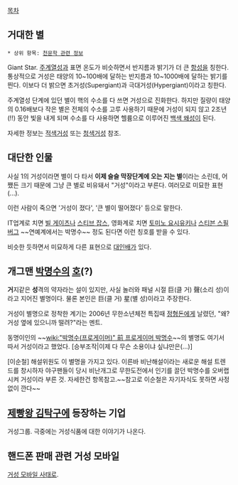 [[목차]]
== 거대한 별 ==
 * 상위 항목: [[천문학 관련 정보]]

Giant Star. [[주계열성]]과 표면 온도가 비슷하면서 반지름과 밝기가 더 큰 [[항성]]을 칭한다. 통상적으로 거성은 태양의 10~100배에 달하는 반지름과 10~1000배에 달하는 밝기를 띈다. 이보다 더 밝으면 초거성(Supergiant)과 극대거성(Hypergiant)이라고 칭한다.

주계열성 단계에 있던 별이 핵의 수소를 다 쓰면 거성으로 진화한다. 하지만 질량이 태양의 0.16배보다 작은 별은 전체의 수소를 고루 사용하기 때문에 거성이 되지 않고 2조년(!!) 동안 빛을 내게 되며 수소를 다 사용하면 헬륨으로 이루어진 [[백색 왜성]]이 된다.

자세한 정보는 [[적색거성]] 또는 [[청색거성]] 참조.
== 대단한 인물 ==
사실 1의 거성이라면 별이 다 타서 '''이제 슬슬 막장단계에 오는 지는 별'''이라는 소린데, 어쨌든 크기 때문에 그냥 큰 별로 비유돼서 "거성"이라고 부른다. 여러모로 미묘한 표현(...).

이런 사람이 죽으면 '거성이 졌다', '큰 별이 떨어졌다' 등으로 말한다.

IT업계로 치면 [[빌 게이츠]]나 [[스티브 잡스]], 영화계로 치면 [[토미노 요시유키]]나 [[스티븐 스필버그]] ~~연예계에서는 박명수~~ 정도 된다면 이런 칭호를 받을 수 있다.

비슷한 듯하면서 미묘하게 다른 표현으로 [[대인배]]가 있다.

== 개그맨 [[박명수]]의 [[호]](?) ==
'''거'''지같은 '''성'''격의 약자라는 설이 있지만, 사실 놀러와 패널 시절 巨(클 거) 聲(소리 성)이라고 지어진 별명이다. 물론 본인은 巨(클 거) 星(별 성)이라고 주장한다.

거성이 별명으로 정착한 계기는 2006년 무한소년체전 특집때 [[정형돈]]에게 날렸던, "왜? 거성 옆에 있으니까 떨려?"라는 멘트.

동명이인의 ~~[[wiki:"박명수(프로게이머)" 前 프로게이머 박명수]]~~의 별명도 여기서 따서 거성이라고 했었다. [승부조작|이제 다 무슨 소용이냐 싶냐만은(...)]

[이순철] 해설위원도 이 별명을 가지고 있다. 이른바 비난해설이라는 새로운 해설 트렌드를 창시하자 야구팬들이 당시 비난개그로 무한도전에서 인기를 끌던 박명수를 오버랩시켜 거성이라 부른 것. 자세한건 항목참고.~~참고로 이순철은 자기자식도 못하면 사정없이 깐다~~

== [[제빵왕 김탁구]]에 등장하는 기업 ==
거성그룹. 극중에는 거성식품에 대한 이야기가 나온다.
== 핸드폰 판매 관련 거성 모바일 ==
[[거성 모바일 사태]]로.
